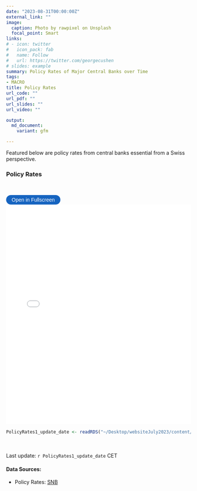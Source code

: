 ```yaml
---
date: "2023-08-31T00:00:00Z"
external_link: ""
image: 
  caption: Photo by rawpixel on Unsplash
  focal_point: Smart
links:
# - icon: twitter
#   icon_pack: fab
#   name: Follow
#   url: https://twitter.com/georgecushen
# slides: example
summary: Policy Rates of Major Central Banks over Time
tags:
- MACRO
title: Policy Rates
url_code: ""
url_pdf: ""
url_slides: ""
url_video: ""

output:
  md_document:
    variant: gfm

---
```

<!-- {{< load-plotly >}} -->

Featured below are policy rates from central banks essential from a Swiss perspective.

### Policy Rates
<br> 

<button onclick="toggleFullscreen('iframe1')" style="font-size: 14px; padding: 5px 15px; border: none; border-radius: 20px; background-color: #1664c0; color: white; cursor: pointer; transition: background-color 0.3s;" onmouseover="this.style.backgroundColor='#0056b3'" onmouseout="this.style.backgroundColor='#007BFF'">Open in Fullscreen</button>
<iframe id="iframe1" src="PolicyRates1.html" width="100%" height="600px" frameborder="0"> </iframe>

```r
PolicyRates1_update_date <- readRDS("~/Desktop/websiteJuly2023/content/project/PolicyRates/PolicyRates1_update_date.rds")
``` 

<br> <br> 
Last update: `r PolicyRates1_update_date` CET

#### Data Sources: 
* Policy Rates: [SNB](https://data.snb.ch/de/topics/snb/cube/snboffzisa)
  








